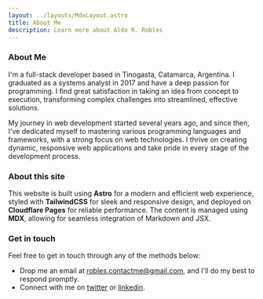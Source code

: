 ```yaml
---
layout: ../layouts/MdxLayout.astro
title: About Me
description: Learn more about Aldo R. Robles
---
```


### About Me

I'm a full-stack developer based in Tinogasta, Catamarca, Argentina. I graduated
as a systems analyst in 2017 and have a deep passion for programming. I find
great satisfaction in taking an idea from concept to execution, transforming
complex challenges into streamlined, effective solutions.

My journey in web development started several years ago, and since then, I've
dedicated myself to mastering various programming languages and frameworks, with
a strong focus on web technologies. I thrive on creating dynamic, responsive web
applications and take pride in every stage of the development process.

### About this site

This website is built using **Astro** for a modern and efficient web experience,
styled with **TailwindCSS** for sleek and responsive design, and deployed on
**Cloudflare Pages** for reliable performance. The content is managed using
**MDX**, allowing for seamless integration of Markdown and JSX.

### Get in touch

Feel free to get in touch through any of the methods below:

- Drop me an email at
  <a href="mailto:robles.contactme@gmail.com">robles.contactme@gmail.com</a>,
  and I'll do my best to respond promptly.
- Connect with me on [twitter](https://x.com/roblesdotdev) or
  [linkedin](https://linkedin.com/in/robles-ra).
